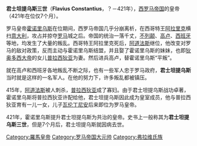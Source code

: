 {{unreferenced|time=2020-04-14T07:58:32+00:00}}
'''君士坦提乌斯三世'''（'''Flavius Constantius'''，？－421年），[[西罗马帝国|西罗马帝国]]的皇帝（421年在位仅7个月）。

罗马皇帝[[弗拉維烏斯·奧古斯都·霍諾留|霍诺里乌斯]]在位期间，西罗马帝国几乎分崩离析，在西哥特王[[亚拉里克一世|阿拉里克]]横扫[[意大利|意大利]]，攻占并掠夺[[罗马|罗马]]城之后。帝国的统治一落千丈，[[不列颠|不列颠]]、[[高卢|高卢]]、[[西班牙|西班牙]]等地，均发生了大量的叛乱。西哥特王阿拉里克死后，[[阿道法斯|阿道法斯]]继位，他改变对罗马的敌对政策，反而主动与霍诺里乌斯结盟，并且娶了霍诺里乌斯的妹妹，也即[[狄奥多西大帝|狄奥多西大帝]]的女儿[[普拉西狄亚|普拉西狄亚]]为妻。然后进兵高卢，替霍诺里乌斯“平叛”。

就在高卢和西班牙各地叛乱不断之际，也有一些军人忠于罗马政府，'''君士坦提乌斯'''当时就是这样的一名军人。在他的努力下，许多叛乱都被镇压。

415年，[[阿道法斯|阿道法斯]]被人刺杀，[[普拉西狄亚|普拉西狄亚]]成了寡妇。由于君士坦提乌斯战功卓著，霍诺里乌斯将普拉西狄亚许配给他，君士坦提乌斯因此成为皇室成员，他与普拉西狄亚育有一儿一女，儿子[[瓦伦丁尼安三世|瓦伦丁尼安]]后来即位为罗马皇帝。

421年，霍诺里乌斯提升君士坦提乌斯为共治的皇帝。史书上一般称其为'''君士坦提乌斯三世'''，但是7个月后，君士坦提乌斯就因病去世。

{{s-start}}
{{s-hou|[[狄奧多西王朝|狄奧多西王朝]]||？||421年}}
{{s-reg}}
{{S-bef| before=[[弗拉維烏斯·奧古斯都·霍諾留|霍諾留]]}}
{{S-ttl| title=西[[羅馬皇帝列表|羅馬帝國皇帝]] | years=421年2月8日–421年9月2日|regent1=[[弗拉維烏斯·奧古斯都·霍諾留|霍諾留]]}}
{{S-aft| after=[[弗拉維烏斯·奧古斯都·霍諾留|霍諾留]]}}
{{s-end}}

{{罗马帝国皇帝| 本人=君士坦提乌斯三世| 时间 = 421年| 之前= [[霍诺里乌斯|霍诺里乌斯]]| 之后= [[瓦伦丁尼安三世|瓦伦丁尼安三世]] | 同时= 霍诺里乌斯、东部皇帝[[狄奥多西二世|狄奥多西二世]] }}

{{Authority control}}
[[Category:羅馬皇帝|Category:羅馬皇帝]]
[[Category:罗马帝国大元帅|Category:罗马帝国大元帅]]
[[Category:弗拉维氏族|Category:弗拉维氏族]]